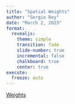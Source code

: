 ```yaml
---
title: "Spatial Weights"
author: "Sergio Rey"
date: "March 2, 2023"
format: 
  revealjs:
    theme: simple
    transition: fade
    slide-number: true
    incremental: false 
    chalkboard: true
    center: true
execute:
  freeze: auto
---
```


[Weights](./weights.pdf)
